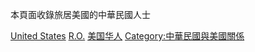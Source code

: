 本頁面收錄旅居美國的中華民國人士

[[Category:在外國的中華民國人|United States]]
[[Category:在美國的亞洲人|R.O.]]
[[Category:美国华人|]]
[[Category:中華民國與美國關係|Category:中華民國與美國關係]]